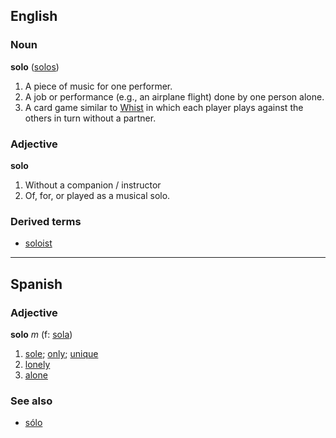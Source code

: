 ==English==
===Noun===
'''solo''' ([[solos]])

#A piece of music for one performer.
#A job or performance (e.g., an airplane flight) done by one person alone.
#A card game similar to [[Whist]] in which each player plays against the others in turn without a partner.

===Adjective===
'''solo'''

#Without a companion / instructor
#Of, for, or played as a musical solo.

===Derived terms===
*[[soloist]]

----
==Spanish==
===Adjective===
'''solo''' ''m'' (f: [[sola]])
# [[sole]]; [[only]]; [[unique]]
# [[lonely]]
# [[alone]]

===See also===
*[[sólo]]